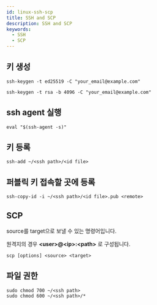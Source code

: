 ```yaml
---
id: linux-ssh-scp
title: SSH and SCP
description: SSH and SCP
keywords:
  - SSH
  - SCP
---
```


## 키 생성

```shell
ssh-keygen -t ed25519 -C "your_email@example.com"
```

```shell
ssh-keygen -t rsa -b 4096 -C "your_email@example.com"
```

## ssh agent 실행

```shell
eval "$(ssh-agent -s)"
```

## 키 등록

```shell
ssh-add ~/<ssh path>/<id file>
```

## 퍼블릭 키 접속할 곳에 등록

```shell
ssh-copy-id -i ~/<ssh path>/<id file>.pub <remote>
```

## SCP

source를 target으로 보낼 수 있는 명령어입니다.

원격지의 경우 **\<user\>@\<ip\>:\<path\>** 로 구성됩니다.

```shell
scp [options] <source> <target>
```

## 파일 권한

```shell
sudo chmod 700 ~/<ssh path>
sudo chmod 600 ~/<ssh path>/*
```
